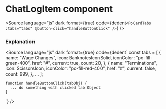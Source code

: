 # ChatLogItem component




<Meta of={PoCardTabsStories} />

<div className="po-flex po-flex-col po-space-y-5">
	<Story of={PoCardTabsStories.CardTabs} />
</div>

<Source
	language="js"
	dark
	format={true}
	code={dedent`
    <PoCardTabs :tabs="tabs" @button-click="handleButtonClick" />
  `}
/>

### Explanation

<Source
	language="js"
	dark
	format={true}
	code={dedent`
    const tabs = [
      {
        name: "Wage Changes",
        icon: BanknotesIconSolid,
        iconColor: "po-fill-green-400",
        href: "#",
        current: true,
        count: 20,
      },
      {
        name: "Terminations",
        icon: ScissorsIcon,
        iconColor: "po-fill-red-400",
        href: "#",
        current: false,
        count: 999,
      },
      ...
    ];

    function handleButtonClick(tabObj) {
      ... do something with clicked tab Object
    }

`}
/>

<ArgTypes of={PoCardTabsStories} />
